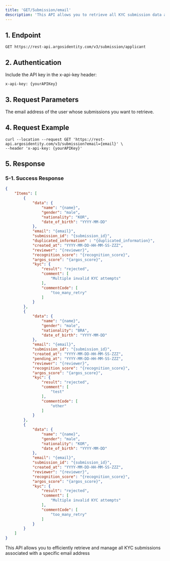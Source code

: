 ```yaml
---
title: 'GET/Submission/email'
description: 'This API allows you to retrieve all KYC submission data associated with a specific email address. It provides KYC identity information, KYC results, AML results, rejection reasons and codes, retry reasons and codes, and more.'
---
```



## 1. Endpoint

```text GET/Submission/email
GET https://rest-api.argosidentity.com/v3/submission/applicant
```
## 2. Authentication

Include the API key in the x-api-key header:

```text x-api-key
x-api-key: {yourAPIKey}
```


## 3. Request Parameters

<ResponseField name="email" type="string" required="true">
The email address of the user whose submissions you want to retrieve.
</ResponseField>


## 4. Request Example

```curl GET/Submission/email
curl --location --request GET 'https://rest-api.argosidentity.com/v3/submission?email={email}' \
--header 'x-api-key: {yourAPIKey}'
```

## 5. Response

### 5-1. Success Response  
```json result.json
{
    "Items": [
        {
            "data": {
                "name": "{name}",
                "gender": "male",
                "nationality": "KOR",
                "date_of_birth": "YYYY-MM-DD"
            },
            "email": "{email}",
            "submission_id": "{submission_id}",
            "duplicated_information" : "{duplicated_information}",
            "created_at": "YYYY-MM-DD-HH-MM-SS-ZZZ",
            "reviewer": "{reviewer}",
            "recognition_score": "{recognition_score}",
            "argos_score": "{argos_score}",
            "kyc": {
                "result": "rejected",
                "comment": [
                    "Multiple invalid KYC attempts"
                ],
                "commentCode": [
                    "too_many_retry"
                ]
            }
        },
        {
            "data": {
                "name": "{name}",
                "gender": "male",
                "nationality": "BRA",
                "date_of_birth": "YYYY-MM-DD"
            },
            "email": "{email}",
            "submission_id": "{submission_id}",
            "created_at": "YYYY-MM-DD-HH-MM-SS-ZZZ",
            "pending_at": "YYYY-MM-DD-HH-MM-SS-ZZZ",
            "reviewer": "{reviewer}",
            "recognition_score": "{recognition_score}",
            "argos_score": "{argos_score}",
            "kyc": {
                "result": "rejected",
                "comment": [
                    "test"
                ],
                "commentCode": [
                    "other"
                ]
            }
        },
        {
            "data": {
                "name": "{name}",
                "gender": "male",
                "nationality": "KOR",
                "date_of_birth": "YYYY-MM-DD"
            },
            "email": "{email}",
            "submission_id": "{submission_id}",
            "created_at": "YYYY-MM-DD-HH-MM-SS-ZZZ",
            "reviewer": "{reviewer}",
            "recognition_score": "{recognition_score}",
            "argos_score": "{argos_score}",
            "kyc": {
                "result": "rejected",
                "comment": [
                    "Multiple invalid KYC attempts"
                ],
                "commentCode": [
                    "too_many_retry"
                ]
            }
        }
    ]
}
```


This API allows you to efficiently retrieve and manage all KYC submissions associated with a specific email address